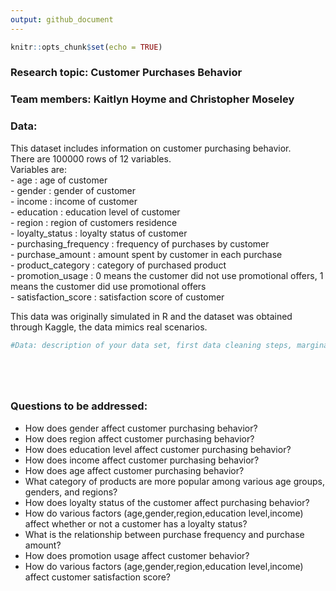 ```yaml
---
output: github_document
---
```


```r
knitr::opts_chunk$set(echo = TRUE)
```

### Research topic: Customer Purchases Behavior  

### Team members: Kaitlyn Hoyme and Christopher Moseley  

### Data:    

This dataset includes information on customer purchasing behavior.  
There are 100000 rows of 12 variables.  
Variables are:  
- age : age of customer   
- gender : gender of customer  
- income : income of customer  
- education : education level of customer  
- region : region of customers residence  
- loyalty_status : loyalty status of customer  
- purchasing_frequency : frequency of purchases by customer  
- purchase_amount : amount spent by customer in each purchase  
- product_category : category of purchased product  
- promotion_usage : 0 means the customer did not use promotional offers, 1 means the customer did use promotional offers  
- satisfaction_score : satisfaction score of customer  

This data was originally simulated in R and the dataset was obtained through Kaggle, the data mimics real scenarios.  


```r


#Data: description of your data set, first data cleaning steps, marginal summaries;



 

```

  
### Questions to be addressed: 

- How does gender affect customer purchasing behavior?
- How does region affect customer purchasing behavior?
- How does education level affect customer purchasing behavior?
- How does income affect customer purchasing behavior?
- How does age affect customer purchasing behavior?
- What category of products are more popular among various age groups, genders, and regions?
- How does loyalty status of the customer affect purchasing behavior?
- How do various factors (age,gender,region,education level,income) affect whether or not a customer has a loyalty status?
- What is the relationship between purchase frequency and purchase amount?
- How does promotion usage affect customer behavior?
- How do various factors (age,gender,region,education level,income) affect customer satisfaction score?

  
